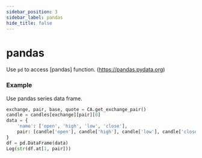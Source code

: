 ```yaml
---
sidebar_position: 3
sidebar_label: pandas
hide_title: false
---
```




# pandas

Use `pd` to access [pandas] function. (https://pandas.pydata.org)

### Example

Use pandas series data frame.

```python
exchange, pair, base, quote = CA.get_exchange_pair()
candle = candles[exchange][pair][0]
data = {
    'name': ['open', 'high', 'low', 'close'],
    pair: [candle['open'], candle['high'], candle['low'], candle['close']],
}
df = pd.DataFrame(data)
Log(str(df.at[1, pair]))

